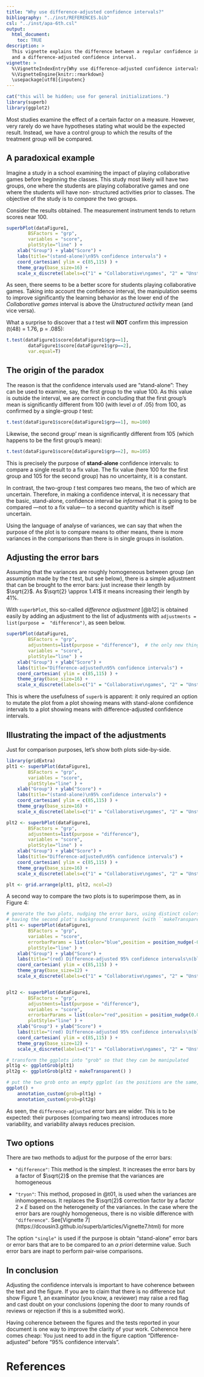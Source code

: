 ```yaml
---
title: "Why use difference-adjusted confidence intervals?"
bibliography: "../inst/REFERENCES.bib"
csl: "../inst/apa-6th.csl"
output: 
  html_document:
    toc: TRUE
description: >
  This vignette explains the difference between a regular confidence interval
  and a difference-adjusted confidence interval.
vignette: >
  %\VignetteIndexEntry{Why use difference-adjusted confidence intervals?}
  %\VignetteEngine{knitr::rmarkdown}
  \usepackage[utf8]{inputenc}
---
```



```r
cat("this will be hidden; use for general initializations.")
library(superb)
library(ggplot2)
```

Most studies examine the effect of a certain factor on a measure. However, very rarely 
do we have hypotheses stating what would be the expected result. Instead, we have a 
control group to which the results of the treatment group will be compared.

## A paradoxical example

Imagine a study in a school examining the impact of playing collaborative games 
before beginning the classes. This study most likely will have two groups, one where
the students are playing collaborative games and one where the students will have non-
structured activities prior to classes. The objective of the study is to
*compare* the two groups.

Consider the results obtained. The measurement instrument tends to return scores
near 100.

```r
superbPlot(dataFigure1, 
        BSFactors = "grp", 
        variables = "score", 
        plotStyle="line" ) + 
    xlab("Group") + ylab("Score") + 
    labs(title="(stand-alone)\n95% confidence intervals") +
    coord_cartesian( ylim = c(85,115) ) +
    theme_gray(base_size=16) +
    scale_x_discrete(labels=c("1" = "Collaborative\ngames", "2" = "Unstructured\nactivity"))
```

As seen, there seems to be a better score for students playing collaborative games. 
Taking into account the confidence interval, the manipulation seems to improve
significantly the learning behavior as the lower end of the *Collaborative games* interval is above the *Unstructured activity* mean (and vice versa).

What a surprise to discover that a *t* test will **NOT** confirm this impression (t(48) = 1.76, p = .085):

```r
t.test(dataFigure1$score[dataFigure1$grp==1], 
        dataFigure1$score[dataFigure1$grp==2],
        var.equal=T)
```

## The origin of the paradox 

The reason is that the confidence intervals used are "stand-alone": They can be used to
examine, say, the first group to the value 100. As this value is outside the interval,
we are correct in concluding that the first group's mean is significantly different
from 100 (with level $\alpha$  of .05) from 100, as confirmed by a 
single-group *t* test:

```r
t.test(dataFigure1$score[dataFigure1$grp==1], mu=100)
```

Likewise, the second group' mean is significantly different from 105 (which happens
to be the first group's mean):

```r
t.test(dataFigure1$score[dataFigure1$grp==2], mu=105)
```

This is precisely the purpose of **stand-alone** confidence intervals: to compare a 
single result to a fix value. The fix value (here 100 for the first group 
and 105 for the second group) has no uncertainty, it is a constant. 

In contrast, the two-group *t* test compares two means, the two of which are
uncertain. Therefore, in making a confidence interval, it is necessary that 
the basic, stand-alone, confidence interval be *informed* that it is going to 
be compared ---not to a fix value--- to a second quantity which is itself 
uncertain.

Using the language of analyse of variances, we can say that when the purpose of the plot
is to compare means to other means, there is more variances in the comparisons than there
is in single groups in isolation.

## Adjusting the error bars

Assuming that the variances are roughly homogeneous between group (an assumption
made by the *t* test, but see below), there is a simple adjustment that can 
be brought to the 
error bars: just increase their length by $\sqrt{2}$. As $\sqrt{2} \approx 1.41$ 
it means increasing their length by 41%.

With ``superbPlot``, this so-called *difference adjustment* [@b12] is obtained easily
by adding an adjustment to the list of adjustments with ``adjustments = list(purpose = 
"difference")``, as seen below.

```r
superbPlot(dataFigure1, 
        BSFactors = "grp", 
        adjustments=list(purpose = "difference"),  # the only new thing here
        variables = "score", 
        plotStyle="line" ) + 
    xlab("Group") + ylab("Score") + 
    labs(title="Difference-adjusted\n95% confidence intervals") +
    coord_cartesian( ylim = c(85,115) ) + 
    theme_gray(base_size=16) +
    scale_x_discrete(labels=c("1" = "Collaborative\ngames", "2" = "Unstructured\nactivity"))
```

This is where the usefulness of ``superb`` is apparent: it only required an 
option to mutate the plot from a plot showing means with stand-alone confidence
intervals to a plot showing means with difference-adjusted confidence intervals.

## Illustrating the impact of the adjustments

Just for comparison purposes, let's show both plots side-by-side.

```r
library(gridExtra)
plt1 <- superbPlot(dataFigure1, 
        BSFactors = "grp", 
        variables = "score", 
        plotStyle="line" ) + 
    xlab("Group") + ylab("Score") + 
    labs(title="(stand-alone)\n95% confidence intervals") +
    coord_cartesian( ylim = c(85,115) ) +
    theme_gray(base_size=16) +
    scale_x_discrete(labels=c("1" = "Collaborative\ngames", "2" = "Unstructured\nactivity")) 

plt2 <- superbPlot(dataFigure1, 
        BSFactors = "grp", 
        adjustments=list(purpose = "difference"), 
        variables = "score", 
        plotStyle="line" ) + 
    xlab("Group") + ylab("Score") + 
    labs(title="Difference-adjusted\n95% confidence intervals") +
    coord_cartesian( ylim = c(85,115) ) + 
    theme_gray(base_size=16) +
    scale_x_discrete(labels=c("1" = "Collaborative\ngames", "2" = "Unstructured\nactivity")) 

plt <- grid.arrange(plt1, plt2, ncol=2)
```

A second way to compare the two plots is to superimpose them, as in Figure 4:

```r
# generate the two plots, nudging the error bars, using distinct colors, and 
# having the second plot's background transparent (with ``makeTransparent()`` )
plt1 <- superbPlot(dataFigure1, 
        BSFactors = "grp", 
        variables = "score", 
        errorbarParams = list(color="blue",position = position_nudge(-0.05) ),
        plotStyle="line" ) + 
    xlab("Group") + ylab("Score") + 
    labs(title="(red) Difference-adjusted 95% confidence intervals\n(blue) (stand-alone) 95% confidence intervals") +
    coord_cartesian( ylim = c(85,115) ) +
    theme_gray(base_size=12) +
    scale_x_discrete(labels=c("1" = "Collaborative\ngames", "2" = "Unstructured\nactivity")) 


plt2 <- superbPlot(dataFigure1, 
        BSFactors = "grp", 
        adjustments=list(purpose = "difference"), 
        variables = "score", 
        errorbarParams = list(color="red",position = position_nudge(0.05) ),
        plotStyle="line" ) + 
    xlab("Group") + ylab("Score") + 
    labs(title="(red) Difference-adjusted 95% confidence intervals\n(blue) (stand-alone) 95% confidence intervals") +
    coord_cartesian( ylim = c(85,115) ) + 
    theme_gray(base_size=12) +
    scale_x_discrete(labels=c("1" = "Collaborative\ngames", "2" = "Unstructured\nactivity"))

# transform the ggplots into "grob" so that they can be manipulated
plt1g <- ggplotGrob(plt1)
plt2g <- ggplotGrob(plt2 + makeTransparent() )

# put the two grob onto an empty ggplot (as the positions are the same, they will be overlayed)
ggplot() + 
    annotation_custom(grob=plt1g) + 
    annotation_custom(grob=plt2g)
```

As seen, the ``difference-adjusted`` error bars are wider. This is to be
expected: their purposes (comparing two means) introduces more variability,
and variability always reduces precision. 

## Two options

There are two methods to adjust for the purpose of the error bars:

* ``"difference"``: This method is the simplest. It increases the 
error bars by a factor of $\sqrt{2}$ on the premise that the variances
are homogeneous

* ``"tryon"``: This method, proposed in @t01, is used when the variances
are inhomogeneous. It replaces the $\sqrt{2}$ correction factor by a 
factor $2 \times E$ based on the heterogeneity of the variances. In the
case where the error bars are roughly homogeneous, there is no visible 
difference with ``"difference"``. See[Vignette  7]
(https://dcousin3.github.io/superb/articles/Vignette7.html) for more

The option ``"single"`` is used if the purpose is obtain "stand-alone" 
error bars or error bars that are to be compared to an *a priori* 
determine value. Such error bars are inapt to perform pair-wise 
comparisons.


## In conclusion

Adjusting the confidence intervals is important to have coherence between the text 
and the figure. If you are to claim that there is no difference but show Figure 1,
an examinator (you know, a reviewer) may raise a red flag and cast doubt on your
conclusions (opening the door to many rounds of reviews or rejection if this is a 
submitted work). 

Having coherence between the figures and the tests reported in your document is one
way to improve the clarity of your work. Coherence here comes cheap: You just need 
to add in the figure caption "Difference-adjusted" before "95% confidence intervals".


# References

